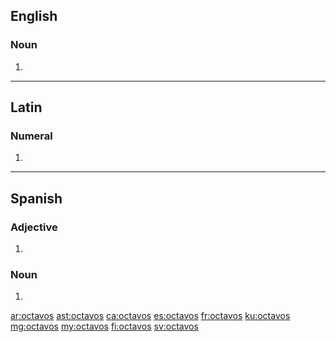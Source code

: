 ==English==

===Noun===
{{head|en|noun plural form}}

# {{plural of|octavo|lang=en}}

----

==Latin==

===Numeral===
{{la-num-form|octavōs}}

# {{inflection of|octavus||acc|m|p|lang=la}}

----

==Spanish==

===Adjective===
{{head|es|adjective form|g=m-p}}

# {{masculine plural of|octavo|lang=es}}

===Noun===
{{head|es|noun form|g=m-p}}

# {{plural of|octavo|lang=es}}

[[ar:octavos]]
[[ast:octavos]]
[[ca:octavos]]
[[es:octavos]]
[[fr:octavos]]
[[ku:octavos]]
[[mg:octavos]]
[[my:octavos]]
[[fi:octavos]]
[[sv:octavos]]